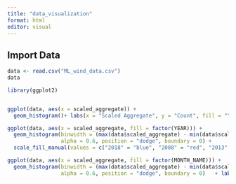 ```yaml
---
title: "data_visualization"
format: html
editor: visual
---
```


## Import Data

```r
data <- read.csv("ML_wind_data.csv")
data

```


```r
library(ggplot2)


ggplot(data, aes(x = scaled_aggregate)) +
  geom_histogram()+ labs(x = "Scaled Aggregate", y = "Count", fill = "Year", title = "Histogram of the Distributed Aggregate Statistics", subtitle = "The aggregate statistic is on a scale from 0-4", caption = "NEED TO WRITE!!!!!!!")
```


```r
ggplot(data, aes(x = scaled_aggregate, fill = factor(YEAR))) +
  geom_histogram(binwidth = (max(data$scaled_aggregate) - min(data$scaled_aggregate)) / 15, 
                 alpha = 0.6, position = "dodge", boundary = 0) +  
  scale_fill_manual(values = c("2018" = "blue", "2008" = "red", "2013" = "green")) +    labs(x = "Scaled Aggregate", y = "Count", fill = "Year", title = "Histogram of the Aggregate Statistics grouped by year", subtitle = "The aggregate statistic is on a scale from 0-4", caption = "NEED TO WRITE!!!!!!!") 

```

```r
ggplot(data, aes(x = scaled_aggregate, fill = factor(MONTH_NAME))) +
  geom_histogram(binwidth = (max(data$scaled_aggregate) - min(data$scaled_aggregate)) / 15, 
                 alpha = 0.6, position = "dodge", boundary = 0)   + labs(x = "Scaled Aggregate", y = "Count", fill = "Year", title = "Histogram of the Aggregate Statistics grouped by month", subtitle = "The aggregate statistic is on a scale from 0-4", caption = "NEED TO WRITE!!!!!!!") 
```

